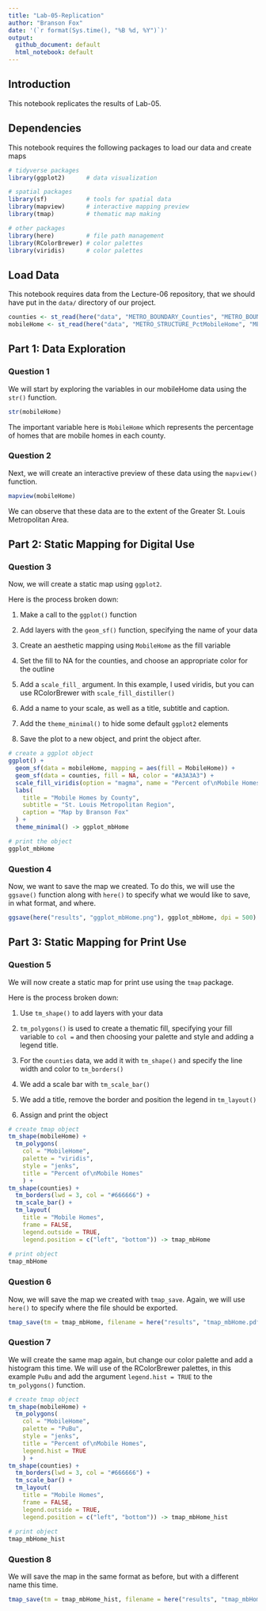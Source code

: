```yaml
---
title: "Lab-05-Replication"
author: "Branson Fox"
date: '(`r format(Sys.time(), "%B %d, %Y")`)'
output: 
  github_document: default
  html_notebook: default 
---
```


## Introduction
This notebook replicates the results of Lab-05.

## Dependencies
This notebook requires the following packages to load our data and create maps

```r
# tidyverse packages
library(ggplot2)      # data visualization

# spatial packages
library(sf)           # tools for spatial data
library(mapview)      # interactive mapping preview
library(tmap)         # thematic map making

# other packages
library(here)         # file path management
library(RColorBrewer) # color palettes
library(viridis)      # color palettes
```

## Load Data
This notebook requires data from the Lecture-06 repository, that we should have put in the `data/` directory of our project.

```r
counties <- st_read(here("data", "METRO_BOUNDARY_Counties", "METRO_BOUNDARY_Counties.shp"), stringsAsFactors = FALSE)
mobileHome <- st_read(here("data", "METRO_STRUCTURE_PctMobileHome", "METRO_STRUCTURE_PctMobileHome.shp"), stringsAsFactors = FALSE)
```

## Part 1: Data Exploration
### Question 1
We will start by exploring the variables in our mobileHome data using the `str()` function.

```r
str(mobileHome)
```

The important variable here is `MobileHome` which represents the percentage of homes that are mobile homes in each county.

### Question 2
Next, we will create an interactive preview of these data using the `mapview()` function.

```r
mapview(mobileHome)
```

We can observe that these data are to the extent of the Greater St. Louis Metropolitan Area.

## Part 2: Static Mapping for Digital Use
### Question 3
Now, we will create a static map using `ggplot2`.

Here is the process broken down:

1. Make a call to the `ggplot()` function

2. Add layers with the `geom_sf()` function, specifying the name of your data

3. Create an aesthetic mapping using `MobileHome` as the fill variable

4. Set the fill to NA for the counties, and choose an appropriate color for the outline

5. Add a `scale_fill_` argument. In this example, I used viridis, but you can use RColorBrewer with `scale_fill_distiller()`

6. Add a name to your scale, as well as a title, subtitle and caption.

7. Add the `theme_minimal()` to hide some default `ggplot2` elements

8. Save the plot to a new object, and print the object after.


```r
# create a ggplot object
ggplot() +
  geom_sf(data = mobileHome, mapping = aes(fill = MobileHome)) +
  geom_sf(data = counties, fill = NA, color = "#A3A3A3") +
  scale_fill_viridis(option = "magma", name = "Percent of\nMobile Homes", direction = -1) +
  labs(
    title = "Mobile Homes by County",
    subtitle = "St. Louis Metropolitan Region",
    caption = "Map by Branson Fox"
  ) +
  theme_minimal() -> ggplot_mbHome

# print the object
ggplot_mbHome
```

### Question 4
Now, we want to save the map we created. To do this, we will use the `ggsave()` function along with `here()` to specify what we would like to save, in what format, and where.

```r
ggsave(here("results", "ggplot_mbHome.png"), ggplot_mbHome, dpi = 500)
```

## Part 3: Static Mapping for Print Use
### Question 5
We will now create a static map for print use using the `tmap` package.

Here is the process broken down:

1. Use `tm_shape()` to add layers with your data

2. `tm_polygons()` is used to create a thematic fill, specifying your fill variable to `col =` and then choosing your palette and style and adding a legend title.

3. For the `counties` data, we add it with `tm_shape()` and specify the line width and color to `tm_borders()`

4. We add a scale bar with `tm_scale_bar()`

5. We add a title, remove the border and position the legend in `tm_layout()`

6. Assign and print the object

```r
# create tmap object
tm_shape(mobileHome) +
  tm_polygons(
    col = "MobileHome",
    palette = "viridis",
    style = "jenks",
    title = "Percent of\nMobile Homes"
    ) +
tm_shape(counties) +
  tm_borders(lwd = 3, col = "#666666") +
  tm_scale_bar() +
  tm_layout(
    title = "Mobile Homes",
    frame = FALSE,
    legend.outside = TRUE,
    legend.position = c("left", "bottom")) -> tmap_mbHome
  
# print object
tmap_mbHome
```

### Question 6
Now, we will save the map we created with `tmap_save`. Again, we will use `here()` to specify where the file should be exported.

```r
tmap_save(tm = tmap_mbHome, filename = here("results", "tmap_mbHome.pdf"), dpi = 500)
```

### Question 7
We will create the same map again, but change our color palette and add a histogram this time. We will use of the RColorBrewer palettes, in this example `PuBu` and add the argument `legend.hist = TRUE` to the `tm_polygons()` function.

```r
# create tmap object
tm_shape(mobileHome) +
  tm_polygons(
    col = "MobileHome",
    palette = "PuBu",
    style = "jenks",
    title = "Percent of\nMobile Homes",
    legend.hist = TRUE
    ) +
tm_shape(counties) +
  tm_borders(lwd = 3, col = "#666666") +
  tm_scale_bar() +
  tm_layout(
    title = "Mobile Homes",
    frame = FALSE,
    legend.outside = TRUE,
    legend.position = c("left", "bottom")) -> tmap_mbHome_hist
  
# print object
tmap_mbHome_hist
```

### Question 8
We will save the map in the same format as before, but with a different name this time.

```r
tmap_save(tm = tmap_mbHome_hist, filename = here("results", "tmap_mbHome_hist.pdf"), dpi = 500)
```

